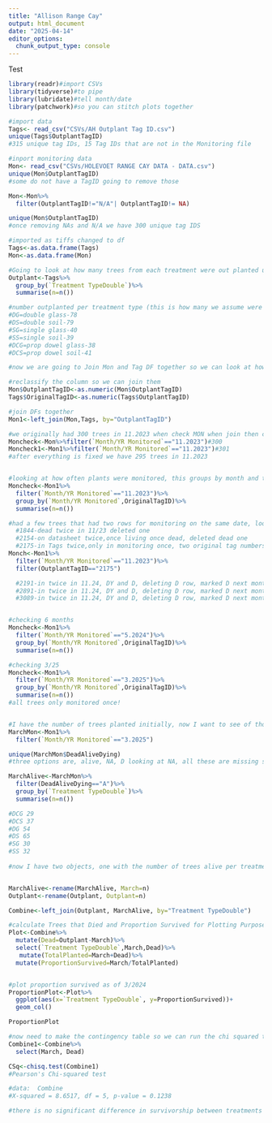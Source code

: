 ---
title: "Allison Range Cay"
output: html_document
date: "2025-04-14"
editor_options: 
  chunk_output_type: console
---

Test

```{r setup, include=FALSE}
library(readr)#import CSVs
library(tidyverse)#to pipe
library(lubridate)#tell month/date
library(patchwork)#so you can stitch plots together 

#import data
Tags<- read_csv("CSVs/AH Outplant Tag ID.csv")
unique(Tags$OutplantTagID)
#315 unique tag IDs, 15 Tag IDs that are not in the Monitoring file

#inport monitoring data
Mon<- read_csv("CSVs/HOLEVOET RANGE CAY DATA - DATA.csv")
unique(Mon$OutplantTagID)
#some do not have a TagID going to remove those

Mon<-Mon%>%
  filter(OutplantTagID!="N/A"| OutplantTagID!= NA)

unique(Mon$OutplantTagID)
#once removing NAs and N/A we have 300 unique tag IDS

#imported as tiffs changed to df
Tags<-as.data.frame(Tags)
Mon<-as.data.frame(Mon)

#Going to look at how many trees from each treatment were out planted using the tags file
Outplant<-Tags%>%
  group_by(`Treatment TypeDouble`)%>%
  summarise(n=n())

#number outplanted per treatment type (this is how many we assume were alive at planting)
#DG=double glass-78
#DS=double soil-79
#SG=single glass-40
#SS=single soil-39
#DCG=prop dowel glass-38
#DCS=prop dowel soil-41

#now we are going to Join Mon and Tag DF together so we can look at how many from each treatment were alive at different monitoring periods

#reclassify the column so we can join them
Mon$OutplantTagID<-as.numeric(Mon$OutplantTagID)
Tags$OriginalTagID<-as.numeric(Tags$OutplantTagID)

#join DFs together
Mon1<-left_join(Mon,Tags, by="OutplantTagID")

#we originally had 300 trees in 11.2023 when check MON when join then check we have 301 (we fixed this problem by editing the csvs (we had two different original ID #s for 2175), now we have 295 trees both before and after we join the two dfs)
Moncheck<-Mon%>%filter(`Month/YR Monitored`=="11.2023")#300
Moncheck1<-Mon1%>%filter(`Month/YR Monitored`=="11.2023")#301
#after everything is fixed we have 295 trees in 11.2023


#looking at how often plants were monitored, this groups by month and tag ID so you can see how much 
Moncheck<-Mon1%>%
  filter(`Month/YR Monitored`=="11.2023")%>%
  group_by(`Month/YR Monitored`,OriginalTagID)%>%
  summarise(n=n())

#had a few trees that had two rows for monitoring on the same date, looked back at csv and fixed in CSV
  #1844-dead twice in 11/23 deleted one
  #2154-on datasheet twice,once living once dead, deleted dead one 
  #2175-in Tags twice,only in monitoring once, two original tag numbers (453 problem child) and (151 is the correct one) not deleting from tag CSV yet because we dont know if we need that info for a different tree-deleted 453 from CSV still in online file
Monch<-Mon1%>%
  filter(`Month/YR Monitored`=="11.2023")%>%
  filter(OutplantTagID=="2175")

  #2191-in twice in 11.24, DY and D, deleting D row, marked D next month
  #2891-in twice in 11.24, DY and D, deleting D row, marked D next month
  #3089-in twice in 11.24, DY and D, deleting D row, marked D next month


#checking 6 months
Moncheck<-Mon1%>%
  filter(`Month/YR Monitored`=="5.2024")%>%
  group_by(`Month/YR Monitored`,OriginalTagID)%>%
  summarise(n=n())

#checking 3/25
Moncheck<-Mon1%>%
  filter(`Month/YR Monitored`=="3.2025")%>%
  group_by(`Month/YR Monitored`,OriginalTagID)%>%
  summarise(n=n())
#all trees only monitored once!


#I have the number of trees planted initially, now I want to see of those planted how many are still alive as of the last monitoring point March 2025
MarchMon<-Mon1%>%
  filter(`Month/YR Monitored`=="3.2025")

unique(MarchMon$DeadAliveDying)
#three options are, alive, NA, D looking at NA, all these are missing so I will filter MarchMon for only alive then count how many of each treatment are alive

MarchAlive<-MarchMon%>%
  filter(DeadAliveDying=="A")%>%
  group_by(`Treatment TypeDouble`)%>%
  summarise(n=n())

#DCG 29
#DCS 37
#DG 54
#DS 65
#SG 30
#SS 32
  
#now I have two objects, one with the number of trees alive per treatment when they were planted (Outplant), one with the number of trees alive in 3/2025 (MarchAlive), want to plot proportion survived to see if it appears there are differences between groups


MarchAlive<-rename(MarchAlive, March=n)
Outplant<-rename(Outplant, Outplant=n)

Combine<-left_join(Outplant, MarchAlive, by="Treatment TypeDouble")

#calculate Trees that Died and Proportion Survived for Plotting Purposes
Plot<-Combine%>%
  mutate(Dead=Outplant-March)%>%
  select(`Treatment TypeDouble`,March,Dead)%>%
   mutate(TotalPlanted=March+Dead)%>%
  mutate(ProportionSurvived=March/TotalPlanted)


#plot proportion survived as of 3/2024        
ProportionPlot<-Plot%>%
  ggplot(aes(x=`Treatment TypeDouble`, y=ProportionSurvived))+
  geom_col()

ProportionPlot

#now need to make the contingency table so we can run the chi squared test
Combine1<-Combine%>%
  select(March, Dead)

CSq<-chisq.test(Combine1)
#Pearson's Chi-squared test

#data:  Combine
#X-squared = 8.6517, df = 5, p-value = 0.1238

#there is no significant difference in survivorship between treatments

```




